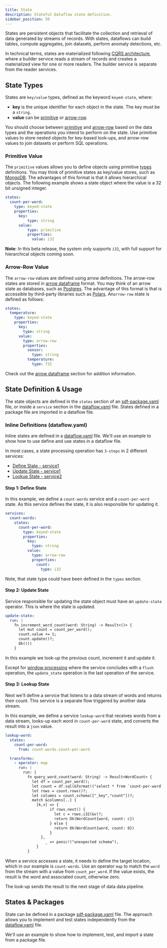 ```yaml
---
title: State
description: Stateful Dataflow state definition.
sidebar_position: 50
---
```


States are persistent objects that facilitate the collection and retrieval of data generated by streams of records. With states, dataflows can build tables, compute aggregates, join datasets, perform anomaly detections, etc.

In technical terms, states are materialized following [CQRS architecture], where a builder service reads a stream of records and creates a materialized view for one or more readers. The builder service is separate from the reader services.

## State Types

States are `key/value` types, defined as the keyword `keyed-state`, where:

* **key** is the unique identifier for each object in the state. The key must be a `string`.
* **value** can be [primitive](#primitive-value) or [arrow-row](#arrow-row-value).

You should choose between [primitive](#primitive-value) and [arrow-row](#arrow-row-value) based on the data types and the operations you intend to perform on the state. Use primitive values to store nested objects for key-based look-ups, and arrow-row values to join datasets or perform SQL operations.


### Primitive Value

The `primitive` values allows you to define objects using primitive [types] definitions. You may think of primitive states as key/value stores, such as [MongoDB]. The advantages of this format is that it allows hierarchical objects. The following example shows a state object where the value is a 32 bit unsigned integer.

```yaml
states:
  count-per-word:
    type: keyed-state
    properties:
      key:
          type: string
      value:
          type: primitive
          properties:
            value: i32
```

**Note**: In this beta release, the system only supports `i32`, with full support for hierarchical objects coming soon.


### Arrow-Row Value

The `arrow-row` values are defined using arrow definitions. The arrow-row states are stored in [arrow dataframe] format. You may think of an arrow state as databases, such as [Postgres]. The advantage of this format is that is accessible by third-party libraries such as [Polars]. An`arrow-row` state is defined as follows:

```yaml
states:
  temperature:
    type: keyed-state
    properties:
      key:
        type: string
      value:
        type: arrow-row
        properties:
          sensor:
            type: string
          temperature:
            type: f32
```

Check out the [arrow dataframe] section for addition information.


## State Definition & Usage

The state objects are defined in the `states` section of an [sdf-package.yaml] file, or inside a `service` section in the [dataflow.yaml] file. States defined in a package file are imported in a dataflow file.


### Inline Definitions (dataflow.yaml)

Inline states are defined in a [dataflow.yaml] file. We'll use an example to show how to use define and use states in a dataflow file.

In most cases, a state processing operation has `3-steps` in 2 different services:

* [Define State - service1](#step-1-define-state)
* [Update State - service1](#step-2-update-state)
* [Lookup State - service2](#step-3-lookup-state)


#### Step 1: Define State

In this example, we define a `count-words` service and a `count-per-word` state. As this service defines the state, it is also responsible for updating it.

```yaml
services:
  count-words:
    states:
      count-per-word:
        type: keyed-state
        properties:
          key:
            type: string
          value:
            type: arrow-row
            properties:
              count:
                type: i32
```

Note, that state type could have been defined in the `types` section.


#### Step 2: Update State

Service responsible for updating the state object must have an `update-state` operator. This is where the state is updated.

```yaml
update-state:
  run: |
    fn increment_word_count(word: String) -> Result<()> {
      let mut count = count_per_word();
      count.value += 1;
      count.update()?;
      Ok(())
    }
```

In this example we look-up the previous count, increment it and update it.

Except for [window processing] where the service concludes with a  `flush` operation, the `update_state` operation is the last operation of the service.


#### Step 3: Lookup State

Next we'll define a service that listens to a data stream of words and returns their count. This service is a separate flow triggered by another data stream.

In this example, we define a service `lookup-word` that receives words from a data stream, looks-up each word in `count-per-word` state, and converts the result into a `json` value.

```yaml
lookup-word:
  states:
    count-per-word:
      from: count-words.count-per-word

  transforms:
    - operator: map
      run: |
        run: |
          fn query_word_count(word: String) -> Result<WordCount> {
            let df = count_per_word();
            let count = df.sql(&format!("select * from `count-per-word` where _key = '{}'", word))?;
            let rows = count.rows()?;
            let columns = count.schema(["_key","count"])?;
            match &columns[..] {
              [k,v] => {
                    if rows.next() {
                      let c = rows.i32(&v)?;
                      return Ok(WordCount{word, count: c})
                    } else {
                      return Ok(WordCount{word, count: 0})
                    }
                },
                  _ => panic!("unexpected schema"),
              }
          }
```

When a service accesses a state, it needs to define the target location, which in our example is `count-words`. Use an operator `map` to match the `word` from the stream with a value from `count_per_word`. If the value exists, the result is the word and associated count, otherwise zero.

The look-up sends the result to the next stage of data data pipeline.


## States & Packages

State can be defined in a package [sdf-package.yaml] file. The approach allows you to implement and test states independently from the [dataflow.yaml] file.

We'll use an example to show how to implement, test, and import a state from a package file.

[types]: types.mdx
[arrow dataframe]: state-dataframe.mdx
[sdf-package.yaml]: sdf/composition/sdf-package-yaml.mdx
[dataflow.yaml]: sdf/index.mdx
[window processing]: sdf/concepts/window-processing.mdx
[CQRS architecture]: https://en.wikipedia.org/wiki/Command_Query_Responsibility_Segregation
[arrow dataframe]: https://docs.rs/arrow/latest/arrow/
[Polars]: https://pola.rs/
[Postgres]: https://www.postgresql.org/
[MongoDB]: https://www.mongodb.com/

